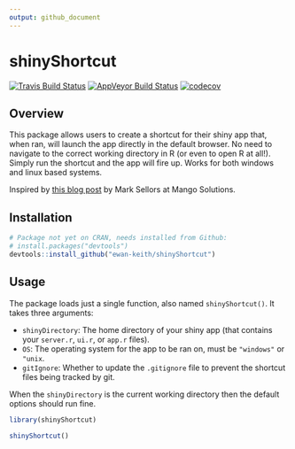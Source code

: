 ```yaml
---
output: github_document
---
```


<!-- README.md is generated from README.Rmd. Please edit that file -->
shinyShortcut 
============================================

[![Travis Build Status](https://travis-ci.org/Ewan-Keith/shinyShortcut.svg?branch=master)](https://travis-ci.org/Ewan-Keith/shinyShortcut)
[![AppVeyor Build Status](https://ci.appveyor.com/api/projects/status/github/Ewan-Keith/shinyShortcut?branch=master&svg=true)](https://ci.appveyor.com/project/Ewan-Keith/shinyShortcut)
[![codecov](https://codecov.io/gh/Ewan-Keith/shinyShortcut/branch/master/graph/badge.svg)](https://codecov.io/gh/Ewan-Keith/shinyShortcut)

Overview
--------

This package allows users to create a shortcut for their shiny app that, when ran, will launch the app directly in the default  browser. No need to navigate to the correct working directory in R (or even to open R at all!). Simply run the shortcut and the app will fire up. Works for both windows and linux based systems.

Inspired by [this blog post](http://www.mango-solutions.com/wp/2017/03/shiny-based-tablet-or-desktop-app/) by Mark Sellors at Mango Solutions.

Installation
------------

```r
# Package not yet on CRAN, needs installed from Github:
# install.packages("devtools")
devtools::install_github("ewan-keith/shinyShortcut")
```

Usage
-----

The package loads just a single function, also named `shinyShortcut()`. It takes three arguments:

* `shinyDirectory`: The home directory of your shiny app (that contains your `server.r`, `ui.r`, or `app.r` files).
* `OS`: The operating system for the app to be ran on, must be `"windows"` or `"unix`.
* `gitIgnore`: Whether to update the `.gitignore` file to prevent the shortcut files being tracked by git.

When the `shinyDirectory` is the current working directory then the default options should run fine.

```r
library(shinyShortcut)

shinyShortcut()
```
